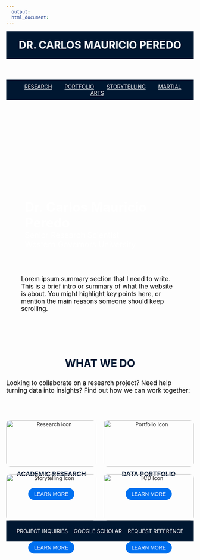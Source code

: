 ```yaml
---
  output:
  html_document:
---
```



<!-- HEADER with Name -->
<header style="text-align: center; padding: 20px; background-color: #001731; color: white;">
  <a href="index.html" style="color: white; text-decoration: none;">
    <h1 style="margin: 0;">DR. CARLOS MAURICIO PEREDO</h1>
  </a>
</header>

<nav style="background-color: #001731; padding: 10px; text-align: center;">
  <a href="Research.html" style="margin: 0 15px; color: white;">RESEARCH</a>
  <a href="Portfolio.html" style="margin: 0 15px; color: white;">PORTFOLIO</a>
  <a href="Storytelling.html" style="margin: 0 15px; color: white;">STORYTELLING</a>
  <a href="TCD.html" style="margin: 0 15px; color: white;">MARTIAL ARTS</a>
</nav>




<!-- Banner Section -->
<div style="
  background: url('Seattle Boat 2.jpg') no-repeat right top;
  background-size: cover;
  min-height: 400px;
  display: flex;
  flex-direction: column;
  justify-content: flex-end;   /* Align text at bottom */
  align-items: flex-start;     /* Align text at left */
  padding-left: 50px;          /* Space from left edge */
  padding-bottom: 30px;        /* Space from bottom edge */
  color: white;
">
  <!-- First line (largest & bold) -->
  <h1 style="margin: 0; font-size: 2.5em; font-weight: 700;">
    Dr. Carlos Mauricio Peredo
  </h1>
  
  <!-- Next two lines (smaller & lighter weight) -->
  <h2 style="margin: 0; font-size: 1.5em; font-weight: 400;">
    Senior Research Scientist
  </h2>
  <h2 style="margin: 0; font-size: 1.5em; font-weight: 400;">
    Western Governors University
  </h2>
</div>



<!-- Quick Informative Text Section -->
<section style="padding: 40px;">
  <p style="font-size: 1.2em; max-width: 800px; color: black; margin: 0 auto; text-align: left;">
    Lorem ipsum summary section that I need to write. This is a brief intro or summary of what the website is about. You might 
    highlight key points here, or mention the main reasons someone should 
    keep scrolling.
  </p>
</section>



<!-- Navigation Header Section -->
<section style="display: flex; flex-direction: column; align-items: center; max-width: 1200px; margin: 40px auto; text-align: center;">
  <h2 style="font-size: 2em; font-weight: bold; margin-bottom: 10px; color: #001731;">WHAT WE DO</h2>
    <p style="font-size: 1.2em; max-width: 800px; color: black; margin-bottom: 30px; text-align: left;">
        Looking to collaborate on a research project? Need help turning data into insights? 
        Find out how we can work together:
    </p>
</section>



<!-- Navigation Grid Section -->
::: {style="max-width: 800px; margin: 0 auto; display: grid; grid-template-columns: 1fr 1fr; gap: 20px;"}

::: {style="text-align: center;"}
<img src="./website-icons_Research.jpg" alt="Research Icon" style="width: 100%; max-width: 300px; height: auto; border-radius: 10px;">
<h3 style="margin-top: 10px; font-size: 1.2em; color: #001731; font-weight: bold;">ACADEMIC RESEARCH</h3>
<a href="Research.html" style="text-decoration: none;">
  <button style="margin-top: 10px; padding: 8px 16px; cursor: pointer; background-color: #0070F0; color: white; border: none; border-radius: 25px; font-size: 1em;">LEARN MORE</button>
</a>
:::

::: {style="text-align: center;"}
<img src="./website-icons_Portfolio.jpg" alt="Portfolio Icon" style="width: 100%; max-width: 300px; height: auto; border-radius: 10px;">
<h3 style="margin-top: 10px; font-size: 1.2em;color: #001731; font-weight: bold;">DATA PORTFOLIO</h3>
<a href="Portfolio.html" style="text-decoration: none;">
  <button style="margin-top: 10px; padding: 8px 16px; cursor: pointer; background-color: #0070F0; color: white; border: none; border-radius: 25px; font-size: 1em;">LEARN MORE</button>
</a>
:::

::: {style="text-align: center;"}
<img src="./website-icons_storytelling.jpg" alt="Storytelling Icon" style="width: 100%; max-width: 300px; height: auto; border-radius: 10px;">
<h3 style="margin-top: 10px; font-size: 1.2em;color: #001731; font-weight: bold;">STORYTELLING</h3>
<a href="Storytelling.html" style="text-decoration: none;">
  <button style="margin-top: 10px; padding: 8px 16px; cursor: pointer; background-color: #0070F0; color: white; border: none; border-radius: 25px; font-size: 1em;">LEARN MORE</button>
</a>
:::

::: {style="text-align: center;"}
<img src="./website-icons_Portfolio.jpg" alt="TCD Icon" style="width: 100%; max-width: 300px; height: auto; border-radius: 10px;">
<h3 style="margin-top: 10px; font-size: 1.2em;color: #001731; font-weight: bold;">MARTIAL ARTS</h3>
<a href="TCD.html" style="text-decoration: none;">
  <button style="margin-top: 10px; padding: 8px 16px; cursor: pointer; background-color: #0070F0; color: white; border: none; border-radius: 25px; font-size: 1em;">LEARN MORE</button>
</a>
:::

:::



<!-- FOOTER -->
<footer style="background-color: #001731; color: white; text-align: center; padding: 20px; display: flex; justify-content: space-around; align-items: center;">
  <a href="#" style="color: white; text-decoration: none;">PROJECT INQUIRIES</a>
  <a href="#" style="color: white; text-decoration: none;">GOOGLE SCHOLAR</a>
  <a href="#" style="color: white; text-decoration: none;">REQUEST REFERENCE</a>
</footer>


